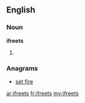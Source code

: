 ==English==

===Noun===
'''ifreets'''

# {{plural of|[[ifreet]]}}

===Anagrams===
* {{alphagram|eefirst}} [[set fire#English|set fire]]

[[ar:ifreets]]
[[fr:ifreets]]
[[my:ifreets]]
